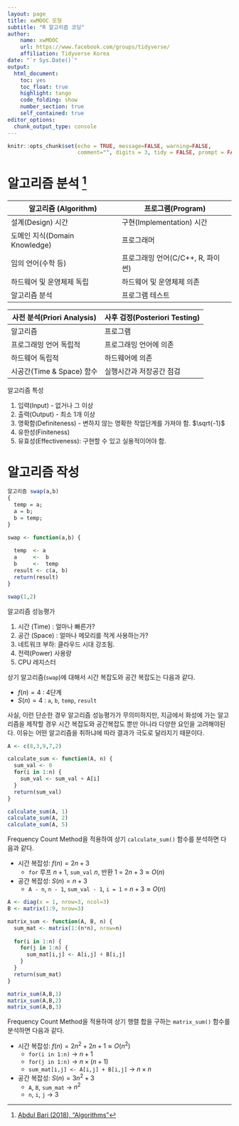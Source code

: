 ```yaml
---
layout: page
title: xwMOOC 모형
subtitle: "R 알고리즘 코딩"
author:
    name: xwMOOC
    url: https://www.facebook.com/groups/tidyverse/
    affiliation: Tidyverse Korea
date: "`r Sys.Date()`"
output:
  html_document: 
    toc: yes
    toc_float: true
    highlight: tango
    code_folding: show
    number_section: true
    self_contained: true
editor_options: 
  chunk_output_type: console
---
```


```r
knitr::opts_chunk$set(echo = TRUE, message=FALSE, warning=FALSE,
                      comment="", digits = 3, tidy = FALSE, prompt = FALSE, fig.align = 'center')

```


# 알고리즘 분석 [^priori-analysis-posteriori] {#algorithm-analysis}

[^priori-analysis-posteriori]: [Abdul Bari (2018), "Algorithms"](https://www.youtube.com/channel/UCZCFT11CWBi3MHNlGf019nw)

| 알고리즘 (Algorithm)       | 프로그램(Program)         |
|---------------------------|---------------------------|
| 설계(Design) 시간          | 구현(Implementation) 시간 |
| 도메인 지식(Domain Knowledge) | 프로그래머       |
| 임의 언어(수학 등)         | 프로그래밍 언어(C/C++, R, 파이썬) |
| 하드웨어 및 운영체제 독립  | 하드웨어 및 운영체제 의존   |
| 알고리즘 분석             | 프로그램 테스트   |


| 사전 분석(Priori Analysis) | 사후 검정(Posteriori Testing) |
|---------------------------|---------------------------|
| 알고리즘                   | 프로그램                  |
| 프로그래밍 언어 독립적      | 프로그래밍 언어에 의존     |
| 하드웨어 독립적            | 하드웨어에 의존            |
| 시공간(Time & Space) 함수  | 실행시간과 저장공간 점검   |

알고리즘 특성

1. 입력(Input) - 없거나 그 이상
1. 출력(Output) - 최소 1개 이상
1. 명확함(Definiteness) - 변하지 않는 명확한 작업단계를 가져야 함. $\sqrt{-1}$
1. 유한성(Finiteness)
1. 유효성(Effectiveness): 구현할 수 있고 실용적이어야 함. 


# 알고리즘 작성 {#how-to-write-algorithm}

```r

알고리즘 swap(a,b)
{
  temp = a;
  a = b;
  b = temp;
}
```

```r

swap <- function(a,b) {
  
  temp  <- a
  a     <-  b
  b     <-  temp
  result <- c(a, b)
  return(result)
}

swap(1,2)
```

알고리즘 성능평가

1. 시간 (Time) : 얼마나 빠른가?
1. 공간 (Space) : 얼마나 메모리를 적게 사용하는가?
1. 네트워크 부하: 클라우드 시대 강조됨.
1. 전력(Power) 사용량
1. CPU 레지스터

상기 알고리즘(`swap`)에 대해서 시간 복잡도와 공간 복잡도는 다음과 같다.

- $f(n) = 4$ : 4단계
- $S(n) = 4$ : `a`, `b`, `temp`, `result`

사실, 이런 단순한 경우 알고리즘 성능평가가 무의미하지만, 지금에서 화성에 가는 알고리즘을 
제작할 경우 시간 복잡도와 공간복잡도 뿐만 아니라 다양한 요인을 고려해야된다. 이유는 
어떤 알고리즘을 취하냐에 따라 결과가 극도로 달라지기 때문이다.

```r
A <- c(8,3,9,7,2)

calculate_sum <- function(A, n) {
  sum_val <- 0
  for(i in 1:n) {
    sum_val <- sum_val + A[i]
  }
  return(sum_val)
}

calculate_sum(A, 1)
calculate_sum(A, 2)
calculate_sum(A, 5)

```

Frequency Count Method을 적용하여 상기 `calculate_sum()` 함수를 분석하면 다음과 같다.

- 시간 복잡성: $f(n) = 2n + 3$
    - `for` 루프 $n+1$, `sum_val` $n$, 반환 1 = $2n+3 \approx O(n)$ 
- 공간 복잡성: $S(n) = n + 3$
    - `A - n`, `n - 1`, `sum_val - 1`, `i = 1` = $n + 3 \approx O(n)$

```r
A <- diag(x = 1, nrow=3, ncol=3)
B <- matrix(1:9, nrow=3)

matrix_sum <- function(A, B, n) {
  sum_mat <- matrix(1:(n*n), nrow=n)
  
  for(i in 1:n) {
    for(j in 1:n) {
      sum_mat[i,j] <- A[i,j] + B[i,j]
    }
  }
  return(sum_mat)
}

matrix_sum(A,B,1)
matrix_sum(A,B,2)
matrix_sum(A,B,3)
```

Frequency Count Method을 적용하여 상기 행렬 합을 구하는 `matrix_sum()` 함수를 분석하면 다음과 같다.

- 시간 복잡성: $f(n) = 2n^2 + 2n +1 \approx O(n^2)$
    - `for(i in 1:n)` &rarr; $n+1$
    - `for(j in 1:n)` &rarr; $n \times (n+1)$
    - `sum_mat[i,j] <- A[i,j] + B[i,j]` &rarr; $n \times n$
- 공간 복잡성: $S(n) = 3n^2 + 3$
    - `A`, `B`, `sum_mat` &rarr; $n^2$
    - `n`, `i`, `j` &rarr; $3$
